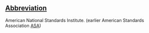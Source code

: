 ==[[Wiktionary:List of acronyms and abbreviations|Abbreviation]]==

American National Standards Institute. (earlier American Standards Association [[ASA]])